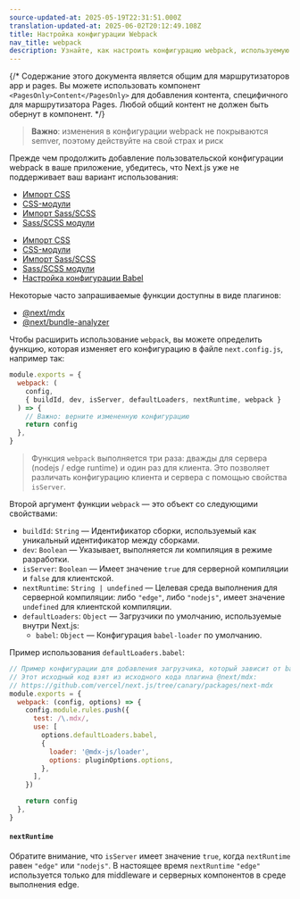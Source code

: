 ```yaml
---
source-updated-at: 2025-05-19T22:31:51.000Z
translation-updated-at: 2025-06-02T20:12:49.108Z
title: Настройка конфигурации Webpack
nav_title: webpack
description: Узнайте, как настроить конфигурацию webpack, используемую в Next.js
---
```


{/* Содержание этого документа является общим для маршрутизаторов app и pages. Вы можете использовать компонент `<PagesOnly>Content</PagesOnly>` для добавления контента, специфичного для маршрутизатора Pages. Любой общий контент не должен быть обернут в компонент. */}

> **Важно**: изменения в конфигурации webpack не покрываются semver, поэтому действуйте на свой страх и риск

Прежде чем продолжить добавление пользовательской конфигурации webpack в ваше приложение, убедитесь, что Next.js уже не поддерживает ваш вариант использования:

<AppOnly>

- [Импорт CSS](/docs/app/getting-started/css)
- [CSS-модули](/docs/app/getting-started/css#css-modules)
- [Импорт Sass/SCSS](/docs/app/guides/sass)
- [Sass/SCSS модули](/docs/app/guides/sass)

</AppOnly>

<PagesOnly>

- [Импорт CSS](/docs/app/getting-started/css)
- [CSS-модули](/docs/app/getting-started/css)
- [Импорт Sass/SCSS](/docs/pages/guides/sass)
- [Sass/SCSS модули](/docs/pages/guides/sass)
- [Настройка конфигурации Babel](/docs/pages/guides/babel)

</PagesOnly>

Некоторые часто запрашиваемые функции доступны в виде плагинов:

- [@next/mdx](https://github.com/vercel/next.js/tree/canary/packages/next-mdx)
- [@next/bundle-analyzer](https://github.com/vercel/next.js/tree/canary/packages/next-bundle-analyzer)

Чтобы расширить использование `webpack`, вы можете определить функцию, которая изменяет его конфигурацию в файле `next.config.js`, например так:

```js filename="next.config.js"
module.exports = {
  webpack: (
    config,
    { buildId, dev, isServer, defaultLoaders, nextRuntime, webpack }
  ) => {
    // Важно: верните измененную конфигурацию
    return config
  },
}
```

> Функция `webpack` выполняется три раза: дважды для сервера (nodejs / edge runtime) и один раз для клиента. Это позволяет различать конфигурацию клиента и сервера с помощью свойства `isServer`.

Второй аргумент функции `webpack` — это объект со следующими свойствами:

- `buildId`: `String` — Идентификатор сборки, используемый как уникальный идентификатор между сборками.
- `dev`: `Boolean` — Указывает, выполняется ли компиляция в режиме разработки.
- `isServer`: `Boolean` — Имеет значение `true` для серверной компиляции и `false` для клиентской.
- `nextRuntime`: `String | undefined` — Целевая среда выполнения для серверной компиляции: либо `"edge"`, либо `"nodejs"`, имеет значение `undefined` для клиентской компиляции.
- `defaultLoaders`: `Object` — Загрузчики по умолчанию, используемые внутри Next.js:
  - `babel`: `Object` — Конфигурация `babel-loader` по умолчанию.

Пример использования `defaultLoaders.babel`:

```js
// Пример конфигурации для добавления загрузчика, который зависит от babel-loader
// Этот исходный код взят из исходного кода плагина @next/mdx:
// https://github.com/vercel/next.js/tree/canary/packages/next-mdx
module.exports = {
  webpack: (config, options) => {
    config.module.rules.push({
      test: /\.mdx/,
      use: [
        options.defaultLoaders.babel,
        {
          loader: '@mdx-js/loader',
          options: pluginOptions.options,
        },
      ],
    })

    return config
  },
}
```

#### `nextRuntime`

Обратите внимание, что `isServer` имеет значение `true`, когда `nextRuntime` равен `"edge"` или `"nodejs"`. В настоящее время `nextRuntime` `"edge"` используется только для middleware и серверных компонентов в среде выполнения edge.